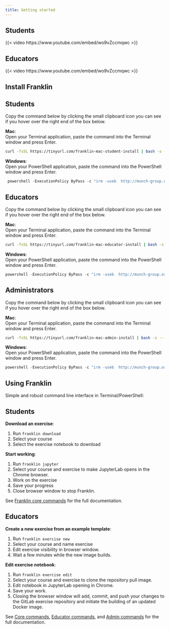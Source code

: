 ```yaml
---
title: Getting started
---
```


<link rel="stylesheet" href="https://cdn.jsdelivr.net/npm/bootstrap-icons@1.11.0/font/bootstrap-icons.css">


::: {.panel-tabset group="role"}

## <i class="bi bi-mortarboard-fill"></i> Students

{{< video https://www.youtube.com/embed/wo9vZccmqwc >}}

## <i class="bi bi-bank"></i> Educators

{{< video https://www.youtube.com/embed/wo9vZccmqwc >}}

:::

## Install Franklin

::: {.panel-tabset group="role"}

## <i class="bi bi-mortarboard-fill"></i> Students

Copy the command below by clicking the small clipboard icon you can see if you hover over the right end of the box below.

<i class="bi bi-apple"></i> **Mac**:  
Open your Terminal application, paste the command into the Terminal window and press Enter.

```bash
curl -fsSL https://tinyurl.com/franklin-mac-student-install | bash -s -- --yes
```

<i class="bi bi-windows"></i> **Windows**:  
Open your PowerShell application, paste the command into the PowerShell window and press Enter.

```powershell
 powershell -ExecutionPolicy ByPass -c "irm -useb  http://munch-group.org/franklin/installers/install.ps1" > finst.ps1 &&  powershell .\finst.ps1 -Role student -Yes ; rm .\finst.ps1A
```

## <i class="bi bi-bank"></i> Educators

Copy the command below by clicking the small clipboard icon you can see if you hover over the right end of the box below.

<i class="bi bi-apple"></i> **Mac**:  
Open your Terminal application, paste the command into the Terminal window and press Enter.

```bash
curl -fsSL https://tinyurl.com/franklin-mac-educator-install | bash -s -- --yes
```

<i class="bi bi-windows"></i> **Windows**:  
Open your PowerShell application, paste the command into the PowerShell window and press Enter.

```powershell
powershell -ExecutionPolicy ByPass -c "irm -useb  http://munch-group.org/franklin/installers/educator-install.ps1" > inst.ps1 && powershell .\inst.ps1 -Yes
```

## <i class="bi bi-bank"></i> Administrators

Copy the command below by clicking the small clipboard icon you can see if you hover over the right end of the box below.

<i class="bi bi-apple"></i> **Mac**:  
Open your Terminal application, paste the command into the Terminal window and press Enter.

```bash
curl -fsSL https://tinyurl.com/franklin-mac-admin-install | bash -s -- --yes
```

<i class="bi bi-windows"></i> **Windows**:  
Open your PowerShell application, paste the command into the PowerShell window and press Enter.

```powershell
powershell -ExecutionPolicy ByPass -c "irm -useb  http://munch-group.org/franklin/installers/admin-install.ps1" > inst.ps1 && powershell .\inst.ps1 -Yes
```

:::


## Using Franklin

Simple and robust command line interface in Terminal/PowerShell:

::: {.panel-tabset group="role"}

## <i class="bi bi-mortarboard-fill"></i> Students

<i class="bi bi-terminal"></i> **Download an exercise**:

1. Run `franklin download`
2. Select your course
3. Select the exercise notebook to download

<i class="bi bi-terminal"></i> **Start working**: 

1. Run `franklin jupyter`
2. Select your course and exercise to make JupyterLab opens in the Chrome browser.
3. Work on the exercise
4. Save your progress
5. Close browser window to stop Franklin.

See [Franklin core commands](commands_core.qmd) for the full documentation.

## <i class="bi bi-bank"></i> Educators

<i class="bi bi-terminal"></i> **Create a new exercise from an example template**:

1. Run `franklin exercise new`
2. Select your course and name exercise
3. Edit exercise visibility in browser window.
4. Wait a few minutes while the new image builds.

<i class="bi bi-terminal"></i> **Edit exercise notebook**:

1. Run `franklin exercise edit`
2. Select your course and exercise to clone the repository pull image.
3. Edit notebook in JupyterLab opening in Chrome.
4. Save your work.
5. Closing the browser window will add, commit, and push your changes to the GitLab exercise repository and initiate the building of an updated Docker image.

See [Core commands](commands_core.qmd), [Educator commands](commands_edu.qmd), and [Admin commands](commands_admin.qmd) for the full documentation.

:::

